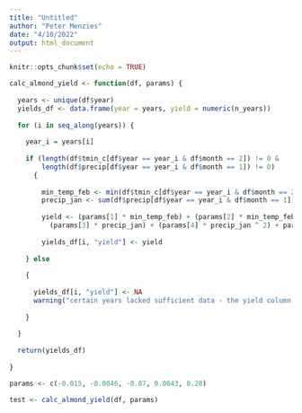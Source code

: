 ```yaml
---
title: "Untitled"
author: "Peter Menzies"
date: "4/10/2022"
output: html_document
---
```


```r
knitr::opts_chunk$set(echo = TRUE)
```

```r
calc_almond_yield <- function(df, params) {
  
  years <- unique(df$year)
  yields_df <- data.frame(year = years, yield = numeric(n_years))
  
  for (i in seq_along(years)) {
    
    year_i = years[i]
    
    if (length(df$tmin_c[df$year == year_i & df$month == 2]) != 0 &
        length(df$precip[df$year == year_i & df$month == 1]) != 0) 
      {
    
        min_temp_feb <- min(df$tmin_c[df$year == year_i & df$month == 2])
        precip_jan <- sum(df$precip[df$year == year_i & df$month == 1])
        
        yield <- (params[1] * min_temp_feb) + (params[2] * min_temp_feb ^ 2) +
          (params[3] * precip_jan) + (params[4] * precip_jan ^ 2) + params[5]
        
        yields_df[i, "yield"] <- yield
      
    } else 
      
    {
    
      yields_df[i, "yield"] <- NA
      warning("certain years lacked sufficient data - the yield column in these instances contain 'NA'")
    
    }
    
  } 
  
  return(yields_df)
  
}
```


```r
params <- c(-0.015, -0.0046, -0.07, 0.0043, 0.28)

test <- calc_almond_yield(df, params)
```






